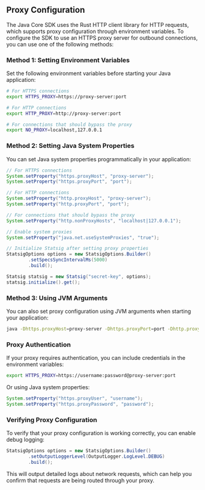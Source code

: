 ## Proxy Configuration

The Java Core SDK uses the Rust HTTP client library for HTTP requests, which supports proxy configuration through environment variables. To configure the SDK to use an HTTPS proxy server for outbound connections, you can use one of the following methods:

### Method 1: Setting Environment Variables

Set the following environment variables before starting your Java application:

```bash
# For HTTPS connections
export HTTPS_PROXY=https://proxy-server:port

# For HTTP connections
export HTTP_PROXY=http://proxy-server:port

# For connections that should bypass the proxy
export NO_PROXY=localhost,127.0.0.1
```

### Method 2: Setting Java System Properties

You can set Java system properties programmatically in your application:

```java
// For HTTPS connections
System.setProperty("https.proxyHost", "proxy-server");
System.setProperty("https.proxyPort", "port");

// For HTTP connections
System.setProperty("http.proxyHost", "proxy-server");
System.setProperty("http.proxyPort", "port");

// For connections that should bypass the proxy
System.setProperty("http.nonProxyHosts", "localhost|127.0.0.1");

// Enable system proxies
System.setProperty("java.net.useSystemProxies", "true");

// Initialize Statsig after setting proxy properties
StatsigOptions options = new StatsigOptions.Builder()
        .setSpecsSyncIntervalMs(5000)
        .build();

Statsig statsig = new Statsig("secret-key", options);
statsig.initialize().get();
```

### Method 3: Using JVM Arguments

You can also set proxy configuration using JVM arguments when starting your application:

```bash
java -Dhttps.proxyHost=proxy-server -Dhttps.proxyPort=port -Dhttp.proxyHost=proxy-server -Dhttp.proxyPort=port -Dhttp.nonProxyHosts="localhost|127.0.0.1" -Djava.net.useSystemProxies=true -jar your-application.jar
```

### Proxy Authentication

If your proxy requires authentication, you can include credentials in the environment variables:

```bash
export HTTPS_PROXY=https://username:password@proxy-server:port
```

Or using Java system properties:

```java
System.setProperty("https.proxyUser", "username");
System.setProperty("https.proxyPassword", "password");
```

### Verifying Proxy Configuration

To verify that your proxy configuration is working correctly, you can enable debug logging:

```java
StatsigOptions options = new StatsigOptions.Builder()
        .setOutputLoggerLevel(OutputLogger.LogLevel.DEBUG)
        .build();
```

This will output detailed logs about network requests, which can help you confirm that requests are being routed through your proxy.
